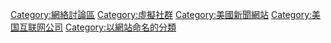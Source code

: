[[Category:網絡討論區|Category:網絡討論區]]
[[Category:虛擬社群|Category:虛擬社群]]
[[Category:美國新聞網站|Category:美國新聞網站]]
[[Category:美国互联网公司|Category:美国互联网公司]]
[[Category:以網站命名的分類|Category:以網站命名的分類]]